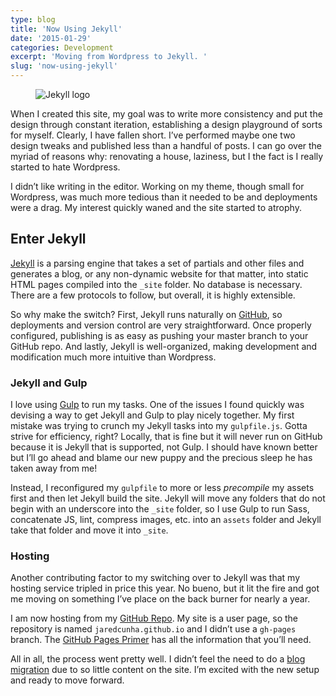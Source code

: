 ```yaml
---
type: blog
title: 'Now Using Jekyll'
date: '2015-01-29'
categories: Development
excerpt: 'Moving from Wordpress to Jekyll. '
slug: 'now-using-jekyll'
---
```


<figure class="narrow">
  <img src="https://images.jaredcunha.com/jekyll-logo.png" alt="Jekyll logo" />
</figure>

When I created this site, my goal was to write more consistency and put the design through constant iteration, establishing a design playground of sorts for myself. Clearly, I have fallen short. I’ve performed maybe one two design tweaks and published less than a handful of posts. I can go over the myriad of reasons why: renovating a house, laziness, but I the fact is I really started to hate Wordpress.

I didn’t like writing in the editor. Working on my theme, though small for Wordpress, was much more tedious than it needed to be and deployments were a drag. My interest quickly waned and the site started to atrophy.

## Enter Jekyll

[Jekyll](http://jekyllrb.com) is a parsing engine that takes a set of partials and other files and generates a blog, or any non-dynamic website for that matter, into static HTML pages compiled into the `_site` folder. No database is necessary. There are a few protocols to follow, but overall, it is highly extensible.

So why make the switch? First, Jekyll runs naturally on [GitHub](http://github.com), so deployments and version control are very straightforward. Once properly configured, publishing is as easy as pushing your master branch to your GitHub repo. And lastly, Jekyll is well-organized, making development and modification much more intuitive than Wordpress.

### Jekyll and Gulp

I love using [Gulp](http://gulpjs.com) to run my tasks. One of the issues I found quickly was devising a way to get Jekyll and Gulp to play nicely together. My first mistake was trying to crunch my Jekyll tasks into my `gulpfile.js`. Gotta strive for efficiency, right? Locally, that is fine but it will never run on GitHub because it is Jekyll that is supported, not Gulp. I should have known better but I’ll go ahead and blame our new puppy and the precious sleep he has taken away from me!

Instead, I reconfigured my `gulpfile` to more or less _precompile_ my assets first and then let Jekyll build the site. Jekyll will move any folders that do not begin with an underscore into the `_site` folder, so I use Gulp to run Sass, concatenate JS, lint, compress images, etc. into an `assets` folder and Jekyll take that folder and move it into `_site`.

### Hosting

Another contributing factor to my switching over to Jekyll was that my hosting service tripled in price this year. No bueno, but it lit the fire and got me moving on something I’ve place on the back burner for nearly a year.

I am now hosting from my [GitHub Repo](https://github.com/jaredcunha/jaredcunha.github.io). My site is a user page, so the repository is named `jaredcunha.github.io` and I didn’t use a `gh-pages` branch. The [GitHub Pages Primer](https://pages.github.com/) has all the information that you’ll need.

All in all, the process went pretty well. I didn’t feel the need to do a [blog migration](http://jekyllrb.com/docs/migrations/) due to so little content on the site. I’m excited with the new setup and ready to move forward.
